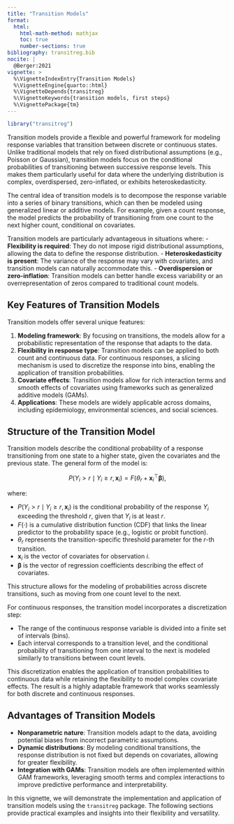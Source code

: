 ```yaml
---
title: "Transition Models"
format: 
  html:
    html-math-method: mathjax
    toc: true
    number-sections: true
bibliography: transitreg.bib
nocite: |
  @Berger:2021
vignette: >
  %\VignetteIndexEntry{Transition Models}
  %\VignetteEngine{quarto::html}
  %\VignetteDepends{transitreg}
  %\VignetteKeywords{transition models, first steps}
  %\VignettePackage{tm}
---
```


```r
library("transitreg")
```
Transition models provide a flexible and powerful framework for modeling response variables that transition between discrete or continuous states. Unlike traditional models that rely on fixed distributional assumptions (e.g., Poisson or Gaussian), transition models focus on the conditional probabilities of transitioning between successive response levels. This makes them particularly useful for data where the underlying distribution is complex, overdispersed, zero-inflated, or exhibits heteroskedasticity.

The central idea of transition models is to decompose the response variable into a series of binary transitions, which can then be modeled using generalized linear or additive models. For example, given a count response, the model predicts the probability of transitioning from one count to the next higher count, conditional on covariates.

Transition models are particularly advantageous in situations where:
- **Flexibility is required**: They do not impose rigid distributional assumptions, allowing the data to define the response distribution.
- **Heteroskedasticity is present**: The variance of the response may vary with covariates, and transition models can naturally accommodate this.
- **Overdispersion or zero-inflation**: Transition models can better handle excess variability or an overrepresentation of zeros compared to traditional count models.

## Key Features of Transition Models

Transition models offer several unique features:

1. **Modeling framework**: By focusing on transitions, the models allow for a probabilistic representation of the response that adapts to the data.
2. **Flexibility in response type**: Transition models can be applied to both count and continuous data. For continuous responses, a slicing mechanism is used to discretize the response into bins, enabling the application of transition probabilities.
3. **Covariate effects**: Transition models allow for rich interaction terms and smooth effects of covariates using frameworks such as generalized additive models (GAMs).
4. **Applications**: These models are widely applicable across domains, including epidemiology, environmental sciences, and social sciences.

## Structure of the Transition Model

Transition models describe the conditional probability of a response transitioning from one state to a higher state, given the covariates and the previous state. The general form of the model is:

$$
P(Y_i > r \mid Y_i \geq r, \mathbf{x}_i) = F(\theta_r + \mathbf{x}_i^\top\boldsymbol{\beta}),
$$

where:

- $P(Y_i > r \mid Y_i \geq r, \mathbf{x}_i)$ is the conditional probability of the response $Y_i$ exceeding the threshold $r$, given that $Y_i$ is at least $r$.
- $F(\cdot)$ is a cumulative distribution function (CDF) that links the linear predictor to the probability space (e.g., logistic or probit function).
- $\theta_r$ represents the transition-specific threshold parameter for the $r$-th transition.
- $\mathbf{x}_i$ is the vector of covariates for observation $i$.
- $\boldsymbol{\beta}$ is the vector of regression coefficients describing the effect of covariates.

This structure allows for the modeling of probabilities across discrete transitions, such as moving from one count level to the next.

For continuous responses, the transition model incorporates a discretization step:

- The range of the continuous response variable is divided into a finite set of intervals (bins).
- Each interval corresponds to a transition level, and the conditional probability of transitioning from one interval to the next is modeled similarly to transitions between count levels.

This discretization enables the application of transition probabilities to continuous data while retaining the flexibility to model complex covariate effects. The result is a highly adaptable framework that works seamlessly for both discrete and continuous responses.


## Advantages of Transition Models

- **Nonparametric nature**: Transition models adapt to the data, avoiding potential biases from incorrect parametric assumptions.
- **Dynamic distributions**: By modeling conditional transitions, the response distribution is not fixed but depends on covariates, allowing for greater flexibility.
- **Integration with GAMs**: Transition models are often implemented within GAM frameworks, leveraging smooth terms and complex interactions to improve predictive performance and interpretability.

In this vignette, we will demonstrate the implementation and application of transition models using the `transitreg` package. The following sections provide practical examples and insights into their flexibility and versatility.
